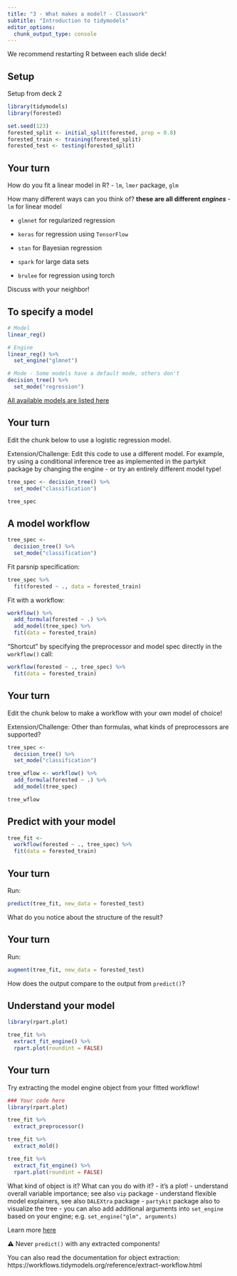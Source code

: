 ```yaml
---
title: "3 - What makes a model? - Classwork"
subtitle: "Introduction to tidymodels"
editor_options: 
  chunk_output_type: console
---
```


We recommend restarting R between each slide deck!

## Setup

Setup from deck 2

```r
library(tidymodels)
library(forested)

set.seed(123)
forested_split <- initial_split(forested, prop = 0.8)
forested_train <- training(forested_split)
forested_test <- testing(forested_split)
```

## Your turn

How do you fit a linear model in R?
-  `lm`, `lmer` package, `glm`

How many different ways can you think of?
**these are all different *engines* **
-  `lm` for linear model

-  `glmnet` for regularized regression

-  `keras` for regression using `TensorFlow`

-  `stan` for Bayesian regression

-  `spark` for large data sets

-  `brulee` for regression using torch

Discuss with your neighbor!

## To specify a model

```r
# Model
linear_reg()

# Engine
linear_reg() %>%
  set_engine("glmnet")

# Mode - Some models have a default mode, others don't
decision_tree() %>% 
  set_mode("regression")
```
[All available models are listed here](https://www.tidymodels.org/find/parsnip/)

## Your turn

Edit the chunk below to use a logistic regression model.

Extension/Challenge: Edit this code to use a different model. For example, try using a conditional inference tree as implemented in the partykit package by changing the engine - or try an entirely different model type!

```r
tree_spec <- decision_tree() %>% 
  set_mode("classification")

tree_spec
```

## A model workflow

```r
tree_spec <-
  decision_tree() %>% 
  set_mode("classification")
```

Fit parsnip specification:

```r
tree_spec %>% 
  fit(forested ~ ., data = forested_train) 
```

Fit with a workflow:

```r
workflow() %>%
  add_formula(forested ~ .) %>%
  add_model(tree_spec) %>%
  fit(data = forested_train) 
```

"Shortcut" by specifying the preprocessor and model spec directly in the `workflow()` call:

```r
workflow(forested ~ ., tree_spec) %>% 
  fit(data = forested_train) 
```

## Your turn

Edit the chunk below to make a workflow with your own model of choice!

Extension/Challenge: Other than formulas, what kinds of preprocessors are supported?

```r
tree_spec <-
  decision_tree() %>% 
  set_mode("classification")

tree_wflow <- workflow() %>%
  add_formula(forested ~ .) %>%
  add_model(tree_spec)

tree_wflow
```

## Predict with your model

```r
tree_fit <-
  workflow(forested ~ ., tree_spec) %>% 
  fit(data = forested_train) 
```

## Your turn

Run:

```r
predict(tree_fit, new_data = forested_test)
```

What do you notice about the structure of the result?

## Your turn

Run:

```r
augment(tree_fit, new_data = forested_test)
```

How does the output compare to the output from `predict()`?

## Understand your model

```r
library(rpart.plot)

tree_fit %>%
  extract_fit_engine() %>%
  rpart.plot(roundint = FALSE)
```

## Your turn

Try extracting the model engine object from your fitted workflow!

```r
### Your code here
library(rpart.plot)

tree_fit %>%
  extract_preprocessor() 

tree_fit %>% 
  extract_mold()

tree_fit %>%
  extract_fit_engine() %>%
  rpart.plot(roundint = FALSE)

```

What kind of object is it? What can you do with it?
-  it's a plot!
-  understand overall variable importance; see also `vip` package
-  understand flexible model explainers, see also `DALEXtra` package
-  `partykit` package also to visualize the tree
-  you can also add additional arguments into `set_engine` based on your engine; e.g. `set_engine("glm", arguments)`
 
Learn more [here](https://www.tmwr.org/explain.html)

⚠️ Never `predict()` with any extracted components!

You can also read the documentation for object extraction:
https://workflows.tidymodels.org/reference/extract-workflow.html

